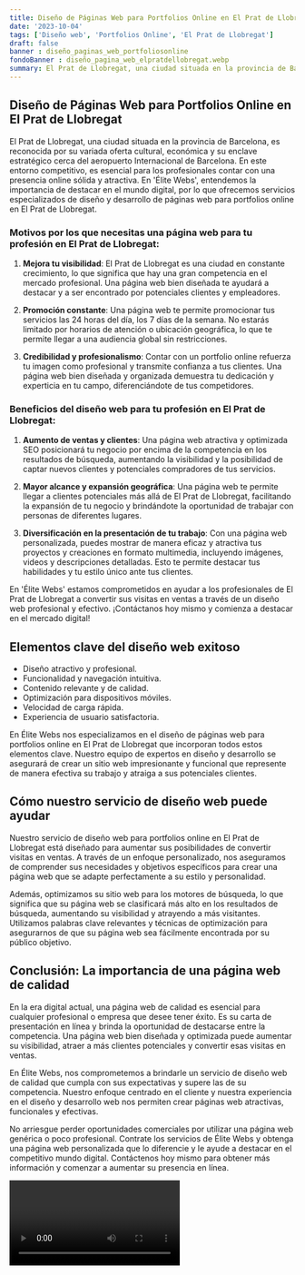 ```yaml
---
title: Diseño de Páginas Web para Portfolios Online en El Prat de Llobregat
date: '2023-10-04'
tags: ['Diseño web', 'Portfolios Online', 'El Prat de Llobregat']
draft: false
banner : diseño_paginas_web_portfoliosonline
fondoBanner : diseño_pagina_web_elpratdellobregat.webp
summary: El Prat de Llobregat, una ciudad situada en la provincia de Barcelona, es reconocida por su variada oferta cultural, económica y su enclave estratégico cerca del aeropuerto Internacional de Barcelona. En este entorno competitivo, es esencial para los profesionales contar con una presencia online sólida y atractiva. En 'Élite Webs', entendemos la importancia de destacar en el mundo digital, por lo que ofrecemos servicios especializados de diseño y desarrollo de páginas web para portfolios online en El Prat de Llobregat.
---
```


## Diseño de Páginas Web para Portfolios Online en El Prat de Llobregat

El Prat de Llobregat, una ciudad situada en la provincia de Barcelona, es reconocida por su variada oferta cultural, económica y su enclave estratégico cerca del aeropuerto Internacional de Barcelona. En este entorno competitivo, es esencial para los profesionales contar con una presencia online sólida y atractiva. En 'Élite Webs', entendemos la importancia de destacar en el mundo digital, por lo que ofrecemos servicios especializados de diseño y desarrollo de páginas web para portfolios online en El Prat de Llobregat.

### Motivos por los que necesitas una página web para tu profesión en El Prat de Llobregat:

1. **Mejora tu visibilidad**: El Prat de Llobregat es una ciudad en constante crecimiento, lo que significa que hay una gran competencia en el mercado profesional. Una página web bien diseñada te ayudará a destacar y a ser encontrado por potenciales clientes y empleadores.

2. **Promoción constante**: Una página web te permite promocionar tus servicios las 24 horas del día, los 7 días de la semana. No estarás limitado por horarios de atención o ubicación geográfica, lo que te permite llegar a una audiencia global sin restricciones.

3. **Credibilidad y profesionalismo**: Contar con un portfolio online refuerza tu imagen como profesional y transmite confianza a tus clientes. Una página web bien diseñada y organizada demuestra tu dedicación y experticia en tu campo, diferenciándote de tus competidores.

### Beneficios del diseño web para tu profesión en El Prat de Llobregat:

1. **Aumento de ventas y clientes**: Una página web atractiva y optimizada SEO posicionará tu negocio por encima de la competencia en los resultados de búsqueda, aumentando la visibilidad y la posibilidad de captar nuevos clientes y potenciales compradores de tus servicios.

2. **Mayor alcance y expansión geográfica**: Una página web te permite llegar a clientes potenciales más allá de El Prat de Llobregat, facilitando la expansión de tu negocio y brindándote la oportunidad de trabajar con personas de diferentes lugares.

3. **Diversificación en la presentación de tu trabajo**: Con una página web personalizada, puedes mostrar de manera eficaz y atractiva tus proyectos y creaciones en formato multimedia, incluyendo imágenes, videos y descripciones detalladas. Esto te permite destacar tus habilidades y tu estilo único ante tus clientes.

En 'Élite Webs' estamos comprometidos en ayudar a los profesionales de El Prat de Llobregat a convertir sus visitas en ventas a través de un diseño web profesional y efectivo. ¡Contáctanos hoy mismo y comienza a destacar en el mercado digital!

<GifSeo />

<Cta />

## Elementos clave del diseño web exitoso

- Diseño atractivo y profesional.
- Funcionalidad y navegación intuitiva.
- Contenido relevante y de calidad.
- Optimización para dispositivos móviles.
- Velocidad de carga rápida.
- Experiencia de usuario satisfactoria.

En Élite Webs nos especializamos en el diseño de páginas web para portfolios online en El Prat de Llobregat que incorporan todos estos elementos clave. Nuestro equipo de expertos en diseño y desarrollo se asegurará de crear un sitio web impresionante y funcional que represente de manera efectiva su trabajo y atraiga a sus potenciales clientes.

## Cómo nuestro servicio de diseño web puede ayudar

Nuestro servicio de diseño web para portfolios online en El Prat de Llobregat está diseñado para aumentar sus posibilidades de convertir visitas en ventas. A través de un enfoque personalizado, nos aseguramos de comprender sus necesidades y objetivos específicos para crear una página web que se adapte perfectamente a su estilo y personalidad.

Además, optimizamos su sitio web para los motores de búsqueda, lo que significa que su página web se clasificará más alto en los resultados de búsqueda, aumentando su visibilidad y atrayendo a más visitantes. Utilizamos palabras clave relevantes y técnicas de optimización para asegurarnos de que su página web sea fácilmente encontrada por su público objetivo.

## Conclusión: La importancia de una página web de calidad

En la era digital actual, una página web de calidad es esencial para cualquier profesional o empresa que desee tener éxito. Es su carta de presentación en línea y brinda la oportunidad de destacarse entre la competencia. Una página web bien diseñada y optimizada puede aumentar su visibilidad, atraer a más clientes potenciales y convertir esas visitas en ventas.

En Élite Webs, nos comprometemos a brindarle un servicio de diseño web de calidad que cumpla con sus expectativas y supere las de su competencia. Nuestro enfoque centrado en el cliente y nuestra experiencia en el diseño y desarrollo web nos permiten crear páginas web atractivas, funcionales y efectivas.

No arriesgue perder oportunidades comerciales por utilizar una página web genérica o poco profesional. Contrate los servicios de Élite Webs y obtenga una página web personalizada que lo diferencie y le ayude a destacar en el competitivo mundo digital. Contáctenos hoy mismo para obtener más información y comenzar a aumentar su presencia en línea.

<Video />

<CtaBot job='Portfolios Online' city='El Prat de Llobregat'/>

<Gmaps query='El Prat de Llobregat+españa+maps' />